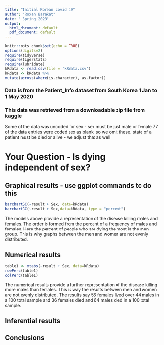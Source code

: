 ```yaml
---
title: "Initial Korean covid 19"
author: "Roxan Barakat"
date: " Spring 2023"
output:
  html_document: default
  pdf_document: default
---
```


```r
knitr::opts_chunk$set(echo = TRUE)
options(digits=2)
require(tidyverse)
require(tigerstats)
require(lubridate)
kRdata <- read.csv(file = 'kRdata.csv')
kRdata <- kRdata %>%
mutate(across(where(is.character), as.factor))

```
### Data is from the Patient_Info dataset from South Korea 1 Jan to 1 May 2020
### This data was retrieved from a downloadable zip file from kaggle

Some of the data was uncoded for sex - sex must be just male or female
77 of the data entries were coded sex  as blank, so we omit these.
state of a patient must be died or alive - we adjust that as well   
  
# Your Question - Is dying independent of sex?






## Graphical results - use ggplot commands to do this  
```r
barchartGC(~result + Sex, data=kRdata)
barchartGC(~result + Sex,data=kRdata, type = "percent")
```
The models above provide a representation of the disease killing males and females. The order is formed from the percent of a frequency of males and females. Here the percent of people who are dying the most is the men group. This is why graphs between the men and women are not evenly distributed. 

## Numerical results
```r
table1 <- xtabs(~result + Sex, data=kRdata)
rowPerc(table1)
colPerc(table1)
```
The numerical results provide a further representation of the disease killing more males than females. This is way the results between men and women are not evenly distributed. The results say 56 females lived over 44 males in a 100 total sample and 36 females died and 64 males died in a 100 total sample.  

## Inferential results 




## Conclusions

